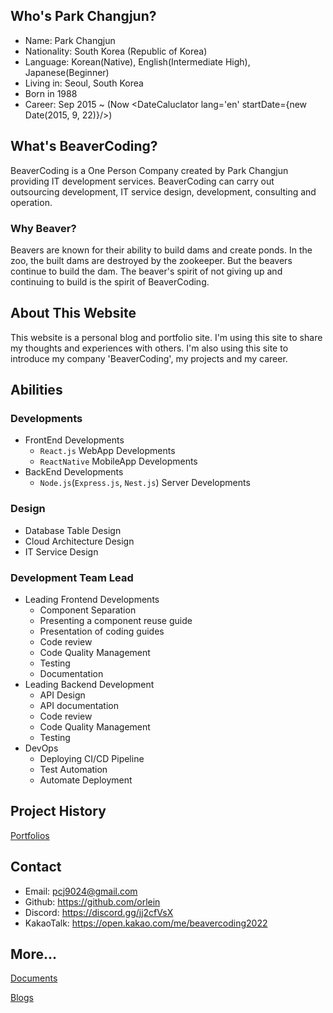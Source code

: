 


## Who's Park Changjun?

- Name: Park Changjun
- Nationality: South Korea (Republic of Korea)
- Language: Korean(Native), English(Intermediate High), Japanese(Beginner)
- Living in: Seoul, South Korea
- Born in 1988
- Career: Sep 2015 ~ (Now <DateCaluclator lang='en' startDate={new Date(2015, 9, 22)}/>)

## What's BeaverCoding?

BeaverCoding is a One Person Company created by Park Changjun providing IT development services. 
BeaverCoding can carry out outsourcing development, IT service design, development, consulting and operation.

### Why Beaver?

Beavers are known for their ability to build dams and create ponds. In the zoo, the built dams are destroyed by the zookeeper. But the beavers continue to build the dam. The beaver's spirit of not giving up and continuing to build is the spirit of BeaverCoding.

## About This Website

This website is a personal blog and portfolio site. 
I'm using this site to share my thoughts and experiences with others. 
I'm also using this site to introduce my company 'BeaverCoding', my projects and my career.

## Abilities

### Developments

- FrontEnd Developments
    - `React.js` WebApp Developments
    - `ReactNative` MobileApp Developments
- BackEnd Developments
    - `Node.js`(`Express.js`, `Nest.js`) Server Developments

### Design
- Database Table Design
- Cloud Architecture Design
- IT Service Design

### Development Team Lead
- Leading Frontend Developments
    - Component Separation
    - Presenting a component reuse guide
    - Presentation of coding guides
    - Code review
    - Code Quality Management
    - Testing
    - Documentation
- Leading Backend Development
    - API Design
    - API documentation
    - Code review
    - Code Quality Management
    - Testing
- DevOps
    - Deploying CI/CD Pipeline
    - Test Automation
    - Automate Deployment

## Project History

[Portfolios](/portfolio)

## Contact

- Email: pcj9024@gmail.com
- Github: https://github.com/orlein
- Discord: https://discord.gg/jj2cfVsX
- KakaoTalk: https://open.kakao.com/me/beavercoding2022

## More...

[Documents](/d)

[Blogs](/b)

